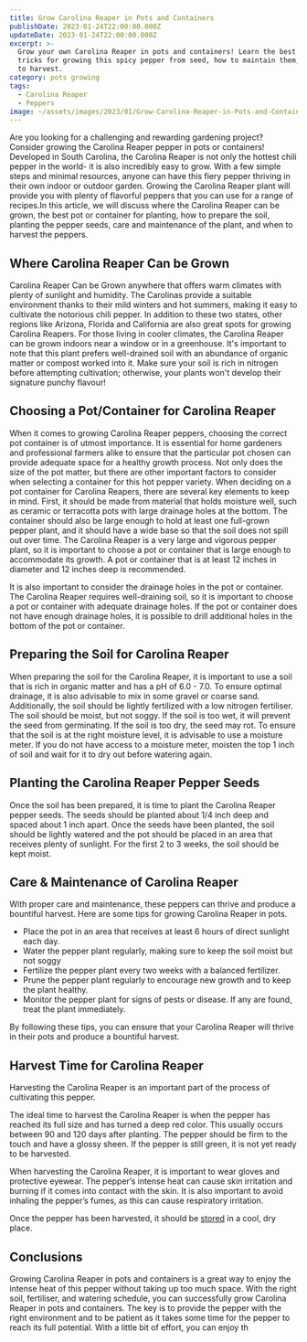 ```yaml
---
title: Grow Carolina Reaper in Pots and Containers
publishDate: 2023-01-24T22:00:00.000Z
updateDate: 2023-01-24T22:00:00.000Z
excerpt: >-
  Grow your own Carolina Reaper in pots and containers! Learn the best tips and
  tricks for growing this spicy pepper from seed, how to maintain them, and when
  to harvest.
category: pots growing
tags:
  - Carolina Reaper
  - Peppers
image: ~/assets/images/2023/01/Grow-Carolina-Reaper-in-Pots-and-Containers.jpeg
---
```


Are you looking for a challenging and rewarding gardening project? Consider growing the Carolina Reaper pepper in pots or containers! Developed in South Carolina, the Carolina Reaper is not only the hottest chili pepper in the world- it is also incredibly easy to grow. With a few simple steps and minimal resources, anyone can have this fiery pepper thriving in their own indoor or outdoor garden. Growing the Carolina Reaper plant will provide you with plenty of flavorful peppers that you can use for a range of recipes.In this article, we will discuss where the Carolina Reaper can be grown, the best pot or container for planting, how to prepare the soil, planting the pepper seeds, care and maintenance of the plant, and when to harvest the peppers.

## Where Carolina Reaper Can be Grown

Carolina Reaper Can be Grown anywhere that offers warm climates with plenty of sunlight and humidity. The Carolinas provide a suitable environment thanks to their mild winters and hot summers, making it easy to cultivate the notorious chili pepper. In addition to these two states, other regions like Arizona, Florida and California are also great spots for growing Carolina Reapers. For those living in cooler climates, the Carolina Reaper can be grown indoors near a window or in a greenhouse. It's important to note that this plant prefers well-drained soil with an abundance of organic matter or compost worked into it. Make sure your soil is rich in nitrogen before attempting cultivation; otherwise, your plants won't develop their signature punchy flavour!

## Choosing a Pot/Container for Carolina Reaper

When it comes to growing Carolina Reaper peppers, choosing the correct pot container is of utmost importance. It is essential for home gardeners and professional farmers alike to ensure that the particular pot chosen can provide adequate space for a healthy growth process. Not only does the size of the pot matter, but there are other important factors to consider when selecting a container for this hot pepper variety. When deciding on a pot container for Carolina Reapers, there are several key elements to keep in mind. First, it should be made from material that holds moisture well, such as ceramic or terracotta pots with large drainage holes at the bottom. The container should also be large enough to hold at least one full-grown pepper plant, and it should have a wide base so that the soil does not spill out over time. The Carolina Reaper is a very large and vigorous pepper plant, so it is important to choose a pot or container that is large enough to accommodate its growth. A pot or container that is at least 12 inches in diameter and 12 inches deep is recommended.

It is also important to consider the drainage holes in the pot or container. The Carolina Reaper requires well-draining soil, so it is important to choose a pot or container with adequate drainage holes. If the pot or container does not have enough drainage holes, it is possible to drill additional holes in the bottom of the pot or container.

## Preparing the Soil for Carolina Reaper

When preparing the soil for the Carolina Reaper, it is important to use a soil that is rich in organic matter and has a pH of 6.0 - 7.0. To ensure optimal drainage, it is also advisable to mix in some gravel or coarse sand. Additionally, the soil should be lightly fertilized with a low nitrogen fertiliser. The soil should be moist, but not soggy. If the soil is too wet, it will prevent the seed from germinating. If the soil is too dry, the seed may rot. To ensure that the soil is at the right moisture level, it is advisable to use a moisture meter. If you do not have access to a moisture meter, moisten the top 1 inch of soil and wait for it to dry out before watering again.

## Planting the Carolina Reaper Pepper Seeds

Once the soil has been prepared, it is time to plant the Carolina Reaper pepper seeds. The seeds should be planted about 1/4 inch deep and spaced about 1 inch apart. Once the seeds have been planted, the soil should be lightly watered and the pot should be placed in an area that receives plenty of sunlight. For the first 2 to 3 weeks, the soil should be kept moist.

## Care & Maintenance of Carolina Reaper

With proper care and maintenance, these peppers can thrive and produce a bountiful harvest. Here are some tips for growing Carolina Reaper in pots.

- Place the pot in an area that receives at least 6 hours of direct sunlight each day.
- Water the pepper plant regularly, making sure to keep the soil moist but not soggy
- Fertilize the pepper plant every two weeks with a balanced fertilizer.
- Prune the pepper plant regularly to encourage new growth and to keep the plant healthy.
- Monitor the pepper plant for signs of pests or disease. If any are found, treat the plant immediately.

By following these tips, you can ensure that your Carolina Reaper will thrive in their pots and produce a bountiful harvest.

## Harvest Time for Carolina Reaper

Harvesting the Carolina Reaper is an important part of the process of cultivating this pepper.

The ideal time to harvest the Carolina Reaper is when the pepper has reached its full size and has turned a deep red color. This usually occurs between 90 and 120 days after planting. The pepper should be firm to the touch and have a glossy sheen. If the pepper is still green, it is not yet ready to be harvested.

When harvesting the Carolina Reaper, it is important to wear gloves and protective eyewear. The pepper’s intense heat can cause skin irritation and burning if it comes into contact with the skin. It is also important to avoid inhaling the pepper’s fumes, as this can cause respiratory irritation.

Once the pepper has been harvested, it should be [stored](https://veggiesville.com/preserve-carolina-reaper-peppers/) in a cool, dry place.

## Conclusions

Growing Carolina Reaper in pots and containers is a great way to enjoy the intense heat of this pepper without taking up too much space. With the right soil, fertiliser, and watering schedule, you can successfully grow Carolina Reaper in pots and containers. The key is to provide the pepper with the right environment and to be patient as it takes some time for the pepper to reach its full potential. With a little bit of effort, you can enjoy th
